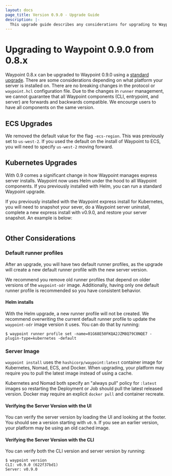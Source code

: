```yaml
---
layout: docs
page_title: Version 0.9.0 - Upgrade Guide
description: |-
  This upgrade guide describes any considerations for upgrading to Waypoint 0.9.0.
---
```


# Upgrading to Waypoint 0.9.0 from 0.8.x

Waypoint 0.8.x can be upgraded to Waypoint 0.9.0 using a [standard upgrade](/docs/upgrading#standard-upgrade).
There are some considerations depending on what platform your server is installed on.
There are no breaking changes in the protocol or `waypoint.hcl` configuration file.
Due to the changes in `runner` management, we cannot guarantee that all Waypoint
components (CLI, entrypoint, and server) are forwards and backwards
compatible. We encourge users to have all components on the same version.

## ECS Upgrades

We removed the default value for the flag `-ecs-region`. This was previously set
to `us-west-2`. If you used the default on the install of Waypoint to ECS, you will
need to specify `us-west-2` moving forward.

## Kubernetes Upgrades

With 0.9 comes a significant change in how Waypoint manages express server installs.
Waypoint now uses Helm under the hood to all Waypoint components. If you previously
installed with Helm, you can run a standard Waypoint upgrade.

If you previously installed with the Waypoint express install for Kubernetes,
you will need to snapshot your sever, do a Waypoint server uninstall, complete a
new express install with v0.9.0, and restore your server snapshot. An example is below:

```shell-session

```

## Other Considerations

### Default runner profiles

After an upgrade, you will have two default runner profiles, as the upgrade
will create a new default runner profile with the new server version.

We recommend you remove old runner profiles that depend on older versions of
the `waypoint-odr` image. Additionally, having only one default runner profile
is recommended so you have consistent behavior.

#### Helm installs

With the Helm upgrade, a new runner profile will not be created. We recommend
overwriting the current default runner profile to update the `waypoint-odr`
image version it uses. You can do that by running:

```shell-session
$ waypoint runner profile set -name=01G68E50FKQA2JZM8Q79C0NQE7 -plugin-type=kubernetes -default
```

### Server Image

`waypoint install` uses the `hashicorp/waypoint:latest` container image for
Kubernetes, Nomad, ECS, and Docker. When upgrading, your platform may require
you to pull the latest image instead of using a cache.

Kubernetes and Nomad both specify an "always pull" policy for `:latest` images
so restarting the Deployment or Job should pull the latest released version.
Docker may require an explicit `docker pull` and container recreate.

#### Verifying the Server Version with the UI

You can verify the server version by loading the UI and looking at the footer.
You should see a version starting with `v0.9`. If you see an earlier version,
your platform may be using an old cached image.

#### Verifying the Server Version with the CLI

You can verify both the CLI version and server version by running:

```shell-session
$ waypoint version
CLI: v0.9.0 (622f37bd1)
Server: v0.9.0
```

